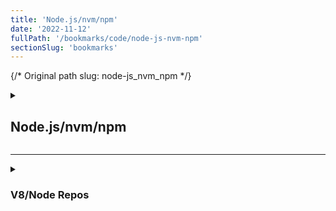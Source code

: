 ```yaml
---
title: 'Node.js/nvm/npm'
date: '2022-11-12'
fullPath: '/bookmarks/code/node-js-nvm-npm'
sectionSlug: 'bookmarks'
---
```


{/* Original path slug: node-js_nvm_npm */}

<details>
<summary>

## Node.js/nvm/npm

</summary>

<p>

-   [How to Update Node.js to Latest Version (Linux, Ubuntu, OSX, Others) - HostingAdvice.com](https://www.hostingadvice.com/how-to/update-node-js-latest-version/#winmac)
-   [styled-css-grid - npm](https://www.npmjs.com/package/styled-css-grid)
-   [yup - npm](https://www.npmjs.com/package/yup)
-   [Resolving EACCES permissions errors when installing packages globally | npm Documentation](https://docs.npmjs.com/resolving-eacces-permissions-errors-when-installing-packages-globally)
-   [Which One Is the Best Node.js Framework: Choosing…](https://medium.com/dailyjs/which-one-is-the-best-node-js-framework-choosing-among-10-tools-87a0e191eefd)

</p>
</details>

---

<details>
<summary>

### V8/Node Repos

</summary>

<p>

-   [Documentation · V8](https://v8.dev/docs)
-   [Getting started with embedding V8 · V8](https://v8.dev/docs/embed)
-   [v8/v8: The official mirror of the V8 Git repository](https://github.com/v8/v8)
-   [v8/v8 - Git at Google](https://chromium.googlesource.com/v8/v8/)
-   [Node.js](https://github.com/nodejs)
-   [nodejs/node: Node.js JavaScript runtime](https://github.com/nodejs/node)

</p>
</details>
